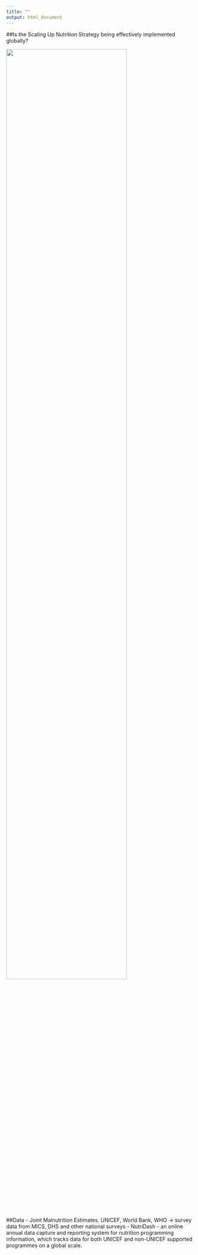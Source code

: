 ```yaml
---
title: ""
output: html_document
---
```


##Is the Scaling Up Nutrition Strategy being effectively implemented globally?

<img src="C:/Users/crish/OneDrive/Documents/GitHub/Malnutrition/Project/images/framework.png" width="80%" />



##Data
- Joint Malnutrition Estimates. UNICEF, World Bank, WHO -> survey data from MICS, DHS and other national surveys
- NutriDash - an online annual data capture and reporting system for nutrition programming information, which tracks data for both UNICEF and non-UNICEF supported programmes on a global scale.
